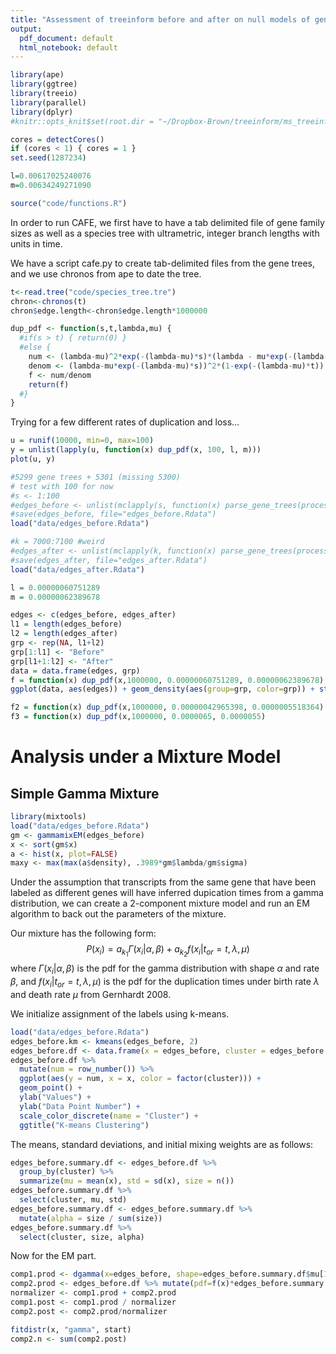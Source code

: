 ```yaml
---
title: "Assessment of treeinform before and after on null models of gene gain and loss"
output:
  pdf_document: default
  html_notebook: default
---
```


```r
library(ape)
library(ggtree)
library(treeio)
library(parallel)
library(dplyr)
#knitr::opts_knit$set(root.dir = "~/Dropbox-Brown/treeinform/ms_treeinform/code")

cores = detectCores()
if (cores < 1) { cores = 1 }
set.seed(1287234)

l=0.00617025240076
m=0.00634249271090

source("code/functions.R")
```

In order to run CAFE, we first have to have a tab delimited file of gene family sizes as well as a species tree with ultrametric, integer branch lengths with units in time.

We have a script cafe.py to create tab-delimited files from the gene trees, and we use chronos from ape to date the tree.

```r
t<-read.tree("code/species_tree.tre")
chron<-chronos(t)
chron$edge.length<-chron$edge.length*1000000
```

```r
dup_pdf <- function(s,t,lambda,mu) {
  #if(s > t) { return(0) }
  #else {
    num <- (lambda-mu)^2*exp(-(lambda-mu)*s)*(lambda - mu*exp(-(lambda-mu)*t))
    denom <- (lambda-mu*exp(-(lambda-mu)*s))^2*(1-exp(-(lambda-mu)*t))
    f <- num/denom
    return(f)
  #}
}
```

Trying for a few different rates of duplication and loss...

```r
u = runif(10000, min=0, max=100)
y = unlist(lapply(u, function(x) dup_pdf(x, 100, l, m)))
plot(u, y)
```

```r
#5299 gene trees + 5301 (missing 5300)
# test with 100 for now
#s <- 1:100
#edges_before <- unlist(mclapply(s, function(x) parse_gene_trees(processTree(paste0("../phyldog-before/", x, ".ReconciledTree"))), mc.cores = cores))
#save(edges_before, file="edges_before.Rdata")
load("data/edges_before.Rdata")

#k = 7000:7100 #weird
#edges_after <- unlist(mclapply(k, function(x) parse_gene_trees(processTree(paste0(x, ".ReconciledTree"))), mc.cores = cores))
#save(edges_after, file="edges_after.Rdata")
load("data/edges_after.Rdata")

l = 0.00000060751289
m = 0.00000062389678

edges <- c(edges_before, edges_after)
l1 = length(edges_before)
l2 = length(edges_after)
grp <- rep(NA, l1+l2)
grp[1:l1] <- "Before"
grp[l1+1:l2] <- "After"
data = data.frame(edges, grp)
f = function(x) dup_pdf(x,1000000, 0.00000060751289, 0.00000062389678)
ggplot(data, aes(edges)) + geom_density(aes(group=grp, color=grp)) + stat_function(fun=f)

f2 = function(x) dup_pdf(x,1000000, 0.00000042965398, 0.0000005518364)
f3 = function(x) dup_pdf(x,1000000, 0.0000065, 0.0000055)
```

# Analysis under a Mixture Model

## Simple Gamma Mixture

```r
library(mixtools)
load("data/edges_before.Rdata")
gm <- gammamixEM(edges_before)
x <- sort(gm$x)
a <- hist(x, plot=FALSE)
maxy <- max(max(a$density), .3989*gm$lambda/gm$sigma)
```

Under the assumption that transcripts from the same gene that have been labeled as different genes will have inferred dupication times from a gamma distribution, we can create a 2-component mixture model and run an EM algorithm to back out the parameters of the mixture.

Our mixture has the following form:
$$ P(x_i) = a_{k_1} \Gamma(x_i|\alpha, \beta) + a_{k_2} f(x_i | t_{or}=t, \lambda, \mu)$$
where $\Gamma(x_i | \alpha, \beta)$ is the pdf for the gamma distribution with shape $\alpha$ and rate $\beta$, and $f(x_i | t_{or} = t, \lambda, \mu)$ is the pdf for the duplication times under birth rate $\lambda$ and death rate $\mu$ from Gernhardt 2008.

We initialize assignment of the labels using k-means.

```r
load("data/edges_before.Rdata")
edges_before.km <- kmeans(edges_before, 2)
edges_before.df <- data.frame(x = edges_before, cluster = edges_before.km$cluster)
edges_before.df %>%
  mutate(num = row_number()) %>%
  ggplot(aes(y = num, x = x, color = factor(cluster))) +
  geom_point() +
  ylab("Values") +
  ylab("Data Point Number") +
  scale_color_discrete(name = "Cluster") +
  ggtitle("K-means Clustering")
```

The means, standard deviations, and initial mixing weights are as follows:

```r
edges_before.summary.df <- edges_before.df %>%
  group_by(cluster) %>%
  summarize(mu = mean(x), std = sd(x), size = n())
edges_before.summary.df %>%
  select(cluster, mu, std)
edges_before.summary.df <- edges_before.summary.df %>%
  mutate(alpha = size / sum(size))
edges_before.summary.df %>%
  select(cluster, size, alpha)
```

Now for the EM part.

```r
comp1.prod <- dgamma(x=edges_before, shape=edges_before.summary.df$mu[1]^2/edges_before.summary.df$std[1]^2, rate=edges_before.summary.df$mu[1]/edges_before.summary.df$std[1]^2) * edges_before.summary.df$alpha[1]
comp2.prod <- edges_before.df %>% mutate(pdf=f(x)*edges_before.summary.df$alpha[2]) %>% select(pdf)
normalizer <- comp1.prod + comp2.prod
comp1.post <- comp1.prod / normalizer
comp2.post <- comp2.prod/normalizer
```

```r
fitdistr(x, "gamma", start)
comp2.n <- sum(comp2.post)
```